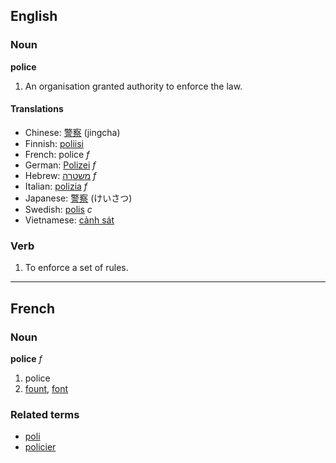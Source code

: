 ==English==

===Noun===
'''police'''

# An organisation granted authority to enforce the law.

====Translations====
*Chinese: [[警察]] (jingcha)
*Finnish: [[poliisi]]
*French: police ''f''
*German: [[Polizei]] ''f''
*Hebrew: [[משטרה]] ''f''
*Italian: [[polizia]] ''f''
*Japanese: [[警察]] (けいさつ)
*Swedish: [[polis#Swedish|polis]] ''c''
*Vietnamese: [[cảnh sát]]

===Verb===

# To enforce a set of rules.

----

==French==
===Noun===
'''police''' ''f''

# police
# [[fount]], [[font]]

===Related terms===
*[[poli]]
*[[policier]]